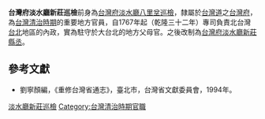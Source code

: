 '''台灣府淡水廳新莊巡檢'''前身為[[台灣府淡水廳八里坌巡檢|台灣府淡水廳八里坌巡檢]]，隸屬於[[台灣道|台灣道]]之[[台灣府|台灣府]]，為[[台灣清治時期|台灣清治時期]]的重要地方官員，自1767年起（乾隆三十二年）專司負責北台灣[[台北|台北]]地區的內政，實為駐守於大台北的地方父母官。之後改制為[[台灣府淡水廳新莊縣丞|台灣府淡水廳新莊縣丞]]。

==參考文獻==
*劉寧顏編，《重修台灣省通志》，臺北市，台灣省文獻委員會，1994年。 

[[Category:淡水廳新莊巡檢|]]
[[Category:台灣清治時期官職|Category:台灣清治時期官職]]